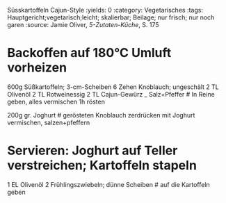 Süsskartoffeln Cajun-Style
:yields: 0
:category: Vegetarisches
:tags: Hauptgericht;vegetarisch;leicht; skalierbar; Beilage; nur frisch; nur noch garen
:source: Jamie Oliver, _5-Zutaten-Küche_, S. 175

# Backoffen auf 180°C Umluft vorheizen
600g Süßkartoffeln; 3-cm-Scheiben
6 Zehen Knoblauch; ungeschält
2 TL Olivenöl
2 TL Rotweinessig
2 TL Cajun-Gewürz
_ Salz+Pfeffer
# In Reine geben, alles vermischen
  1h rösten

200g gr. Joghurt
# gerösteten Knoblauch zerdrücken
  mit Joghurt vermischen, salzen+pfeffern

# Servieren: Joghurt auf Teller verstreichen; Kartoffeln stapeln
1 EL Olivenöl
2 Frühlingszwiebeln; dünne Scheiben
# auf die Kartoffeln geben
